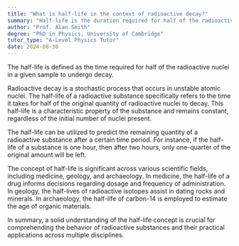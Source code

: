 ```yaml
---
title: "What is half-life in the context of radioactive decay?"
summary: "Half-life is the duration required for half of the radioactive nuclei in a sample to undergo decay, indicating the stability and decay rate of radioactive materials."
author: "Prof. Alan Smith"
degree: "PhD in Physics, University of Cambridge"
tutor_type: "A-Level Physics Tutor"
date: 2024-08-30
---
```


The half-life is defined as the time required for half of the radioactive nuclei in a given sample to undergo decay.

Radioactive decay is a stochastic process that occurs in unstable atomic nuclei. The half-life of a radioactive substance specifically refers to the time it takes for half of the original quantity of radioactive nuclei to decay. This half-life is a characteristic property of the substance and remains constant, regardless of the initial number of nuclei present.

The half-life can be utilized to predict the remaining quantity of a radioactive substance after a certain time period. For instance, if the half-life of a substance is one hour, then after two hours, only one-quarter of the original amount will be left.

The concept of half-life is significant across various scientific fields, including medicine, geology, and archaeology. In medicine, the half-life of a drug informs decisions regarding dosage and frequency of administration. In geology, the half-lives of radioactive isotopes assist in dating rocks and minerals. In archaeology, the half-life of carbon-14 is employed to estimate the age of organic materials.

In summary, a solid understanding of the half-life concept is crucial for comprehending the behavior of radioactive substances and their practical applications across multiple disciplines.
    